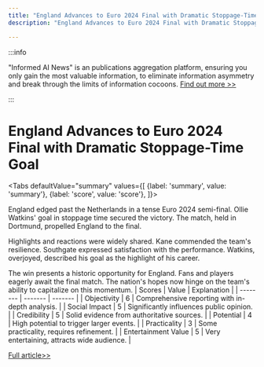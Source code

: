 ```yaml
---
title: "England Advances to Euro 2024 Final with Dramatic Stoppage-Time Goal"
description: "England Advances to Euro 2024 Final with Dramatic Stoppage-Time Goal"

---
```



:::info

"Informed AI News" is an publications aggregation platform, ensuring you only gain the most valuable information, to eliminate information asymmetry and break through the limits of information cocoons.  [Find out more >>](/)

:::

# England Advances to Euro 2024 Final with Dramatic Stoppage-Time Goal


<Tabs
	defaultValue="summary"
	values={[
	{label: 'summary', value: 'summary'},
	{label: 'score', value: 'score'},
]}>
<TabItem value="summary">


England edged past the Netherlands in a tense Euro 2024 semi-final. Ollie Watkins' goal in stoppage time secured the victory. The match, held in Dortmund, propelled England to the final.

Highlights and reactions were widely shared. Kane commended the team's resilience. Southgate expressed satisfaction with the performance. Watkins, overjoyed, described his goal as the highlight of his career.

The win presents a historic opportunity for England. Fans and players eagerly await the final match. The nation's hopes now hinge on the team's ability to capitalize on this momentum.
</TabItem>
<TabItem value="score">
	| Scores     | Value   | Explanation |
	| -------- | ------- | ------- |
	| Objectivity  | 6    | Comprehensive reporting with in-depth analysis.    |
	| Social Impact | 5     | Significantly influences public opinion.    |
	| Credibility    | 5    | Solid evidence from authoritative sources.    |
	| Potential    | 4    | High potential to trigger larger events.    |
	| Practicality    | 3    | Some practicality, requires refinement.    |
	| Entertainment Value    | 5    | Very entertaining, attracts wide audience.    |
</TabItem>
</Tabs>

[Full article>>](https://www.bbc.com/sport/football/videos/clwyn27n8xlo)
